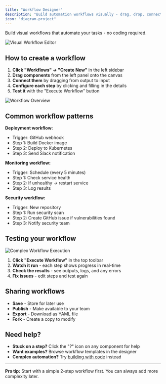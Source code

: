 ```yaml
---
title: "Workflow Designer"
description: "Build automation workflows visually - drag, drop, connect, and run"
icon: "diagram-project"
---
```


Build visual workflows that automate your tasks - no coding required.

![Visual Workflow Editor](/assets/screenshots/composer/workflow-designer/visual-workflow-editor.png)

## How to create a workflow

1. **Click "Workflows" → "Create New"** in the left sidebar
2. **Drag components** from the left panel onto the canvas
3. **Connect them** by dragging from output to input
4. **Configure each step** by clicking and filling in the details
5. **Test it** with the "Execute Workflow" button

![Workflow Overview](/assets/screenshots/composer/workflow-designer/workflows-overview.png)

## Common workflow patterns

**Deployment workflow:**
- Trigger: GitHub webhook
- Step 1: Build Docker image  
- Step 2: Deploy to Kubernetes
- Step 3: Send Slack notification

**Monitoring workflow:**
- Trigger: Schedule (every 5 minutes)
- Step 1: Check service health
- Step 2: If unhealthy → restart service
- Step 3: Log results

**Security workflow:**
- Trigger: New repository
- Step 1: Run security scan
- Step 2: Create GitHub issue if vulnerabilities found
- Step 3: Notify security team

## Testing your workflow

![Complex Workflow Execution](/assets/screenshots/composer/workflow-designer/complex-workflow-execution.png)

1. **Click "Execute Workflow"** in the top toolbar
2. **Watch it run** - each step shows progress in real-time
3. **Check the results** - see outputs, logs, and any errors
4. **Fix issues** - edit steps and test again

## Sharing workflows

- **Save** - Store for later use
- **Publish** - Make available to your team  
- **Export** - Download as YAML file
- **Fork** - Create a copy to modify

## Need help?

- **Stuck on a step?** Click the "?" icon on any component for help
- **Want examples?** Browse workflow templates in the designer
- **Complex automation?** Try [building with code](/getting-started/quickstart) instead

---

**Pro tip:** Start with a simple 2-step workflow first. You can always add more complexity later.